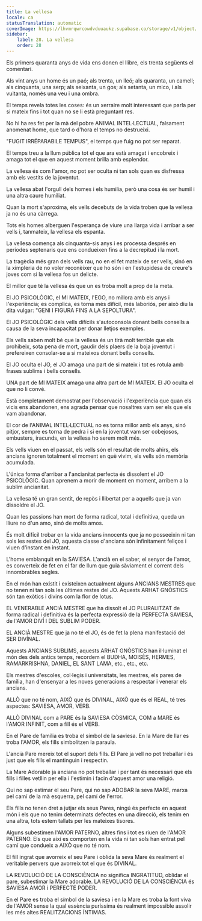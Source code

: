 ```yaml
---
title: La vellesa
locale: ca
statusTranslation: automatic
coverImage: https://lhvmrqwrcowdvduuaukz.supabase.co/storage/v1/object/public/strapi-uploads/small_cover-educacion-fundamental.webp-2d51a7828a2b1309555be27f7e2a61a0.webp
sidebar:
    label: 28. La vellesa
    order: 28
---
```

Els primers quaranta anys de vida ens donen el llibre, els trenta següents el comentari.

Als vint anys un home és un paó; als trenta, un lleó; als quaranta, un camell; als cinquanta, una serp; als seixanta, un gos; als setanta, un mico, i als vuitanta, només una veu i una ombra.

El temps revela totes les coses: és un xerraire molt interessant que parla per si mateix fins i tot quan no se li està preguntant res.

No hi ha res fet per la mà del pobre ANIMAL INTEL·LECTUAL, falsament anomenat home, que tard o d'hora el temps no destrueixi.

"FUGIT IRRÉPARABILE TEMPUS", el temps que fuig no pot ser reparat.

El temps treu a la llum pública tot el que ara està amagat i encobreix i amaga tot el que en aquest moment brilla amb esplendor.

La vellesa és com l'amor, no pot ser oculta ni tan sols quan es disfressa amb els vestits de la joventut.

La vellesa abat l'orgull dels homes i els humilia, però una cosa és ser humil i una altra caure humiliat.

Quan la mort s'aproxima, els vells decebuts de la vida troben que la vellesa ja no és una càrrega.

Tots els homes alberguen l'esperança de viure una llarga vida i arribar a ser vells i, tanmateix, la vellesa els espanta.

La vellesa comença als cinquanta-sis anys i es processa després en períodes septenaris que ens condueixen fins a la decrepitud i la mort.

La tragèdia més gran dels vells rau, no en el fet mateix de ser vells, sinó en la ximpleria de no voler reconèixer que ho són i en l'estupidesa de creure's joves com si la vellesa fos un delicte.

El millor que té la vellesa és que un es troba molt a prop de la meta.

El JO PSICOLÒGIC, el MI MATEIX, l'EGO, no millora amb els anys i l'experiència; es complica, es torna més difícil, més laboriós, per això diu la dita vulgar: "GENI I FIGURA FINS A LA SEPOLTURA".

El JO PSICOLÒGIC dels vells difícils s'autoconsola donant bells consells a causa de la seva incapacitat per donar lletjos exemples.

Els vells saben molt bé que la vellesa és un tirà molt terrible que els prohibeix, sota pena de mort, gaudir dels plaers de la boja joventut i prefereixen consolar-se a si mateixos donant bells consells.

El JO oculta el JO, el JO amaga una part de si mateix i tot es rotula amb frases sublims i bells consells.

UNA part de MI MATEIX amaga una altra part de MI MATEIX. El JO oculta el que no li convé.

Està completament demostrat per l'observació i l'experiència que quan els vicis ens abandonen, ens agrada pensar que nosaltres vam ser els que els vam abandonar.

El cor de l'ANIMAL INTEL·LECTUAL no es torna millor amb els anys, sinó pitjor, sempre es torna de pedra i si en la joventut vam ser cobejosos, embusters, iracunds, en la vellesa ho serem molt més.

Els vells viuen en el passat, els vells són el resultat de molts ahirs, els ancians ignoren totalment el moment en què vivim, els vells són memòria acumulada.

L'única forma d'arribar a l'ancianitat perfecta és dissolent el JO PSICOLÒGIC. Quan aprenem a morir de moment en moment, arribem a la sublim ancianitat.

La vellesa té un gran sentit, de repòs i llibertat per a aquells que ja van dissoldre el JO.

Quan les passions han mort de forma radical, total i definitiva, queda un lliure no d'un amo, sinó de molts amos.

És molt difícil trobar en la vida ancians innocents que ja no posseeixin ni tan sols les restes del JO, aquesta classe d'ancians són infinitament feliços i viuen d'instant en instant.

L'home emblanquit en la SAVIESA. L'ancià en el saber, el senyor de l'amor, es converteix de fet en el far de llum que guia sàviament el corrent dels innombrables segles.

En el món han existit i existeixen actualment alguns ANCIANS MESTRES que no tenen ni tan sols les últimes restes del JO. Aquests ARHAT GNÒSTICS són tan exòtics i divins com la flor de lotus.

EL VENERABLE ANCIÀ MESTRE que ha dissolt el JO PLURALITZAT de forma radical i definitiva és la perfecta expressió de la PERFECTA SAVIESA, de l'AMOR DIVÍ I DEL SUBLIM PODER.

EL ANCIÀ MESTRE que ja no té el JO, és de fet la plena manifestació del SER DIVÍNAL.

Aquests ANCIANS SUBLIMS, aquests ARHAT GNÒSTICS han il·luminat el món des dels antics temps, recordem el BUDHA, MOISÈS, HERMES, RAMARKRISHNA, DANIEL, EL SANT LAMA, etc., etc., etc.

Els mestres d'escoles, col·legis i universitats, les mestres, els pares de família, han d'ensenyar a les noves generacions a respectar i venerar els ancians.

ALLÒ que no té nom, AIXÒ que és DIVINAL, AIXÒ que és el REAL, té tres aspectes: SAVIESA, AMOR, VERB.

ALLÒ DIVINAL com a PARE és la SAVIESA CÒSMICA, COM a MARE és l'AMOR INFINIT, com a fill és el VERB.

En el Pare de família es troba el símbol de la saviesa. En la Mare de llar es troba l'AMOR, els fills simbolitzen la paraula.

L'ancià Pare mereix tot el suport dels fills. El Pare ja vell no pot treballar i és just que els fills el mantinguin i respectin.

La Mare Adorable ja anciana no pot treballar i per tant és necessari que els fills i filles vetllin per ella i l'estimin i facin d'aquest amor una religió.

Qui no sap estimar el seu Pare, qui no sap ADOBAR la seva MARE, marxa pel camí de la mà esquerra, pel camí de l'error.

Els fills no tenen dret a jutjar els seus Pares, ningú és perfecte en aquest món i els que no tenim determinats defectes en una direcció, els tenim en una altra, tots estem tallats per les mateixes tisores.

Alguns subestimen l'AMOR PATERNO, altres fins i tot es riuen de l'AMOR PATERNO. Els que així es comporten en la vida ni tan sols han entrat pel camí que condueix a AIXÒ que no té nom.

El fill ingrat que avorreix el seu Pare i oblida la seva Mare és realment el veritable pervers que avorreix tot el que és DIVINAL.

LA REVOLUCIÓ DE LA CONSCIÈNCIA no significa INGRATITUD, oblidar el pare, subestimar la Mare adorable. LA REVOLUCIÓ DE LA CONSCIÈNCIA és SAVIESA AMOR i PERFECTE PODER.

En el Pare es troba el símbol de la saviesa i en la Mare es troba la font viva de l'AMOR sense la qual essència puríssima és realment impossible assolir les més altes REALITZACIONS ÍNTIMAS.

